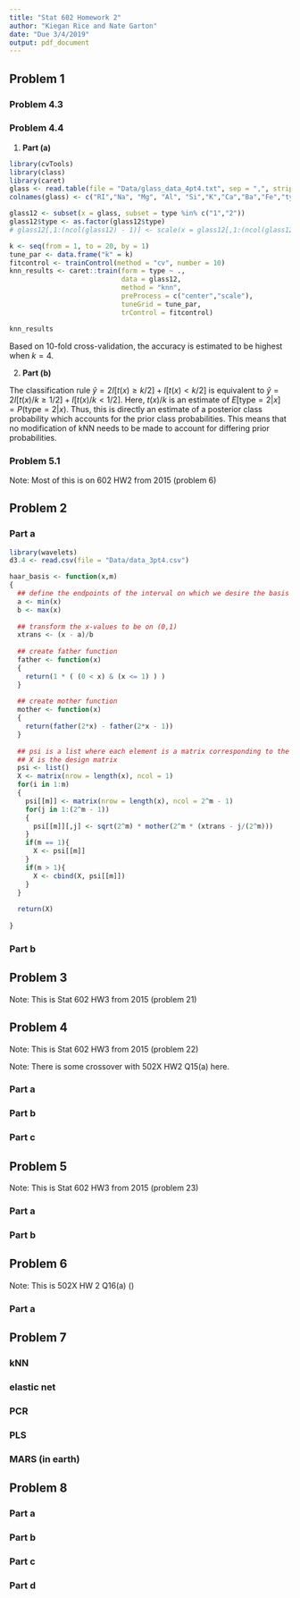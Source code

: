 ```yaml
---
title: "Stat 602 Homework 2"
author: "Kiegan Rice and Nate Garton"
date: "Due 3/4/2019"
output: pdf_document
---
```


## Problem 1  

### Problem 4.3  

### Problem 4.4  

1. **Part (a)**
```r
library(cvTools)
library(class)
library(caret)
glass <- read.table(file = "Data/glass_data_4pt4.txt", sep = ",", strip.white = TRUE)[,-1]
colnames(glass) <- c("RI","Na", "Mg", "Al", "Si","K","Ca","Ba","Fe","type")

glass12 <- subset(x = glass, subset = type %in% c("1","2"))
glass12$type <- as.factor(glass12$type)
# glass12[,1:(ncol(glass12) - 1)] <- scale(x = glass12[,1:(ncol(glass12) - 1)], center = TRUE, scale = TRUE)

k <- seq(from = 1, to = 20, by = 1)
tune_par <- data.frame("k" = k)
fitcontrol <- trainControl(method = "cv", number = 10)
knn_results <- caret::train(form = type ~ ., 
                            data = glass12, 
                            method = "knn", 
                            preProcess = c("center","scale"), 
                            tuneGrid = tune_par,
                            trControl = fitcontrol)

knn_results
```

Based on 10-fold cross-validation, the accuracy is estimated to be highest when $k = 4$.

2. **Part (b)**

The classification rule $\hat{y} = 2 I\left[t(x) \geq k/2\right] + I\left[t(x) < k/2\right]$ is equivalent to $\hat{y} = 2 I\left[t(x)/k \geq 1/2\right] + I\left[t(x)/k < 1/2\right]$. Here, $t(x)/k$ is an estimate of $E\left[ \text{type} = 2|x \right] = P(\text{type} = 2|x)$. Thus, this is directly an estimate of a posterior class probability which accounts for the prior class probabilities. This means that no modification of kNN needs to be made to account for differing prior probabilities.

### Problem 5.1  

Note: Most of this is on 602 HW2 from 2015 (problem 6)

## Problem 2  

### Part a  
```r
library(wavelets)
d3.4 <- read.csv(file = "Data/data_3pt4.csv")

haar_basis <- function(x,m)
{
  ## define the endpoints of the interval on which we desire the basis
  a <- min(x)
  b <- max(x)
  
  ## transform the x-values to be on (0,1)
  xtrans <- (x - a)/b
  
  ## create father function
  father <- function(x)
  {
    return(1 * ( (0 < x) & (x <= 1) ) )
  }
  
  ## create mother function
  mother <- function(x)
  {
    return(father(2*x) - father(2*x - 1))
  }
  
  ## psi is a list where each element is a matrix corresponding to the basis functions corresponding to a specific m
  ## X is the design matrix
  psi <- list()
  X <- matrix(nrow = length(x), ncol = 1)
  for(i in 1:m)
  {
    psi[[m]] <- matrix(nrow = length(x), ncol = 2^m - 1)
    for(j in 1:(2^m - 1))
    {
      psi[[m]][,j] <- sqrt(2^m) * mother(2^m * (xtrans - j/(2^m)))
    }
    if(m == 1){
      X <- psi[[m]]
    }
    if(m > 1){
      X <- cbind(X, psi[[m]])
    }
  }
  
  return(X)
  
}

```


### Part b  

## Problem 3  

Note: This is Stat 602 HW3 from 2015 (problem 21)

## Problem 4  

Note: This is Stat 602 HW3 from 2015 (problem 22)

Note: There is some crossover with 502X HW2 Q15(a) here.  

### Part a   

### Part b  

### Part c  

## Problem 5  

Note: This is Stat 602 HW3 from 2015 (problem 23)

### Part a  

### Part b  

## Problem 6  
Note: This is 502X HW 2 Q16(a)  (\textbf{Kiegan will do this problem})  

### Part a  

## Problem 7  

### kNN  

### elastic net  

### PCR  

### PLS  

### MARS (in earth)  

## Problem 8  

### Part a  

### Part b  

### Part c  

### Part d  





